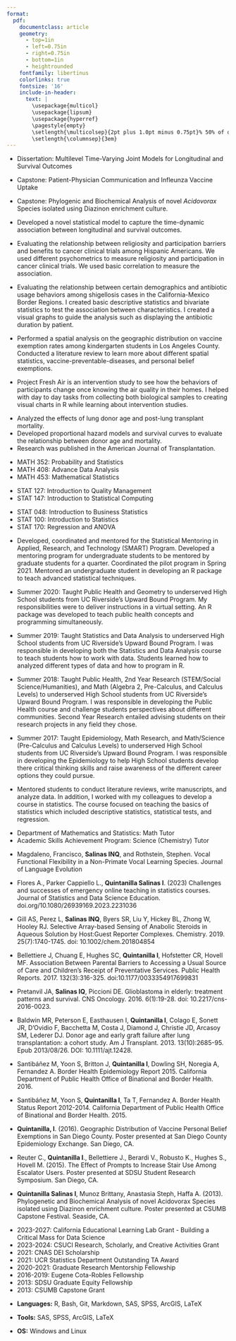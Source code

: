 ```yaml
---
format: 
  pdf: 
    documentclass: article
    geometry:
      - top=1in
      - left=0.75in
      - right=0.75in
      - bottom=1in
      - heightrounded
    fontfamily: libertinus
    colorlinks: true
    fontsize: '16'
    include-in-header: 
      text: |
        \usepackage{multicol}
        \usepackage{lipsum}
        \usepackage{hyperref}
        \pagestyle{empty}
        \setlength{\multicolsep}{2pt plus 1.0pt minus 0.75pt}% 50% of original values
        \setlength{\columnsep}{3em}
---
```


<!-- TITLE -->

```{=tex}
\begin{huge}\begin{center}{\bf Isaac Noe Quintanilla Salinas}\end{center}\end{huge}
```
<!-- CONTACT INFO -->

```{=tex}
\begin{center}isaac.qs@csuci.edu ∙ \href{https://www.inqs.info}{www.inqs.info} ∙ \href{https://github.com/inqs909}{Github} 
\end{center}
\vspace{15pt}
```
<!-- EDUCATION: 1ST BULLET -->

```{=tex}
\begin{large}
  {\bf Education}
  \vspace{3pt}
  \hrule
  \begin{multicols}{2}
    \begin{flushleft}{\bf University of California, Riverside}\end{flushleft}
    \begin{flushright}Riverside, CA\end{flushright}
  \end{multicols}
  \vspace{-0.17cm}
  \begin{multicols}{2}
    \begin{flushleft}PhD: Applied Statistics\end{flushleft}
    \begin{flushright}2022\end{flushright}
  \end{multicols}
  \vspace{-0.25cm}
\end{large}
```
-   Dissertation: Multilevel Time-Varying Joint Models for Longitudinal and Survival Outcomes

\vspace{0.2cm}

<!-- EDUCATION: 2ND BULLET -->

```{=tex}
\begin{large}
  \begin{multicols}{2}
    \begin{flushleft}{\bf San Diego State University}\end{flushleft}
    \begin{flushright}San Diego, CA\end{flushright}
  \end{multicols}
  \vspace{-0.17cm}
  \begin{multicols}{2}
    \begin{flushleft}MPH: Biometry\end{flushleft}
    \begin{flushright}2015\end{flushright}
  \end{multicols}
  \vspace{-0.25cm}
\end{large}
```
-   Capstone: Patient-Physician Communication and Infleunza Vaccine Uptake

<!-- EDUCATION: 3rd Bullet -->

```{=tex}
\begin{large}
  \begin{multicols}{2}
    \begin{flushleft}{\bf California State University Monterey Bay}\end{flushleft}
    \begin{flushright}Seaside, CA\end{flushright}
  \end{multicols}
  \vspace{-0.17cm}
  \begin{multicols}{2}
    \begin{flushleft}BS: Biology\end{flushleft}
    \begin{flushright}2013\end{flushright}
  \end{multicols}
  \vspace{-0.25cm}
  \textit{Minor in Mathematics}
  \vspace{-0.25cm}
\end{large}
```
-   Capstone: Phylogenic and Biochemical Analysis of novel *Acidovorax* Species isolated using Diazinon enrichment culture.

<!-- Professional Appointments -->

```{=tex}
\begin{large}{\bf Professional Appointments}
  \vspace{3pt}
  \hrule
  \begin{multicols}{2}
    \begin{flushleft}{\bf Assisstant Professor}\end{flushleft}
    \begin{flushright}Camarillo, CA\end{flushright}
  \end{multicols}
  \vspace{-0.17cm}
    \begin{multicols}{2}
    \begin{flushleft}California State University Channel Islands\end{flushleft}
  \end{multicols}
  \vspace{-0.25cm}
  \begin{multicols}{2}
    \begin{flushleft}Department of Mathematics\end{flushleft}
  \end{multicols}
  \vspace{-0.25cm}
\end{large}
\vspace{3pt}
```
<!-- EXPERIENCE : 1ST BULLET-->

\vspace{3pt}

```{=tex}
\begin{large}{\bf Experience}
  \vspace{3pt}
  \hrule
  \begin{multicols}{2}
    \begin{flushleft}{\bf{Doctoral Dissertation}}\end{flushleft}
    \begin{flushright}2018-2022\end{flushright}
  \end{multicols}
  \vspace{-0.17cm}
  \begin{multicols}{2}
    \begin{flushleft}\textit{University of California, Riverside}\end{flushleft}
    \begin{flushright}Riverside, CA\end{flushright}\end
  {multicols}
  \vspace{-0.25cm}
  \textit{Multilevel Time-Varying Joint Models for Longitudinal and Survival Outcomes}

\end{large}
\vspace{-0.16cm}
```
-   Developed a novel statistical model to capture the time-dynamic association between longitudinal and survival outcomes.

\vspace{7pt}

<!-- EXPERIENCE : 2ND BULLET -->

```{=tex}
\begin{large}
  \begin{multicols}{2}
    \begin{flushleft}{\bf {Research Internship}}\end{flushleft}
    \begin{flushright}2015-2016\end{flushright}
  \end{multicols}
  \vspace{-0.17cm}
  \begin{multicols}{2}
    \begin{flushleft}\textit{University of California, San Diego}\end
    {flushleft}\begin{flushright}San Diego, CA\end
    {flushright}
  \end{multicols}
  \vspace{-0.25cm}
  \textit{Project: Association between religiosity and clinical trial participation}

\end{large}
\vspace{-0.16cm}
```
-   Evaluating the relationship between religiosity and participation barriers and benefits to cancer clinical trials among Hispanic Americans. We used different psychometrics to measure religiosity and participation in cancer clinical trials. We used basic correlation to measure the association. \vspace{7pt}

<!-- EXPERIENCE : 2ND BULLET -->

```{=tex}
\begin{large}
  \begin{multicols}{2}
    \begin{flushleft}{\bf {Internship}}\end{flushleft}
    \begin{flushright}2015-2016\end{flushright}
  \end{multicols}
  \vspace{-0.17cm}
  \begin{multicols}{2}
    \begin{flushleft}\textit{CDPH Office of Binational and Border Health}\end
    {flushleft}\begin{flushright}San Diego, CA\end
    {flushright}
  \end{multicols}
  \vspace{-0.25cm}
  \textit{Project: Antibiotic Usage Study along the CA Border Region}

\end{large}
\vspace{-0.16cm}
```
-   Evaluating the relationship between certain demographics and antibiotic usage behaviors among shigellosis cases in the California-Mexico Border Regions. I created basic descriptive statistics and bivariate statistics to test the association between characteristics. I created a visual graphs to guide the analysis such as displaying the antibiotic duration by patient. \vspace{7pt}

<!-- EXPERIENCE : 2ND BULLET -->

```{=tex}
\begin{large}
  \begin{multicols}{2}
    \begin{flushleft}{\bf {Summer Internship}}\end{flushleft}
    \begin{flushright}Summer 2014\end{flushright}
  \end{multicols}
  \vspace{-0.17cm}
  \begin{multicols}{2}
    \begin{flushleft}\textit{Los Angeles County Department of Public Health}\end
    {flushleft}\begin{flushright}Los Angeles, CA\end
    {flushright}
  \end{multicols}
  \vspace{-0.25cm}
  \textit{Project: Vaccine Exemption Study in Los Angeles County}

\end{large}
\vspace{-0.16cm}
```
-   Performed a spatial analysis on the geographic distribution on vaccine exemption rates among kindergarten students in Los Angeles County. Conducted a literature review to learn more about different spatial statistics, vaccine-preventable-diseases, and personal belief exemptions.

\vspace{7pt}

<!-- EXPERIENCE : 2ND BULLET -->

```{=tex}
\begin{large}
  \begin{multicols}{2}
    \begin{flushleft}{\bf {Internship}}\end{flushleft}
    \begin{flushright}2013-2014\end{flushright}
  \end{multicols}
  \vspace{-0.17cm}
  \begin{multicols}{2}
    \begin{flushleft}\textit{SDSU Center for Behavior Epidemiology and Community Health}\end
    {flushleft}\begin{flushright}San Diego, CA\end
    {flushright}
  \end{multicols}
  \vspace{-0.25cm}
  \textit{Project Fresh Air}

\end{large}
\vspace{-0.16cm}
```
-   Project Fresh Air is an intervention study to see how the behaviors of participants change once knowing the air quality in their homes. I helped with day to day tasks from collecting both biological samples to creating visual charts in R while learning about intervention studies.

\vspace{7pt}

<!-- EXPERIENCE : 3RD BULLET -->

```{=tex}
\begin{large}
  \begin{multicols}{2}
    \begin{flushleft}{\bf {Summer Research Internships}}\end{flushleft}
    \begin{flushright}Summer 2012\end{flushright}
  \end{multicols}
  \vspace{-0.17cm}
  \begin{multicols}{2}
    \begin{flushleft}\textit{Columbia University Medical Center}\end{flushleft}
    \begin{flushright}New York, NY\end{flushright}
  \end{multicols}
  \vspace{-0.25cm}
  \textit{Project: Donor Age and Mortality after Lung Transplantation Study}
\end{large}
\vspace{-0.16cm}
```
-   Analyzed the effects of lung donor age and post-lung transplant mortality.
-   Developed proportional hazard models and survival curves to evaluate the relationship between donor age and mortality.
-   Research was published in the American Journal of Transplantation.

\vspace{3pt}

```{=tex}
\begin{large}{\bf Teaching, Mentoring, and Tutoring}
  \vspace{3pt}
  \hrule
  \begin{multicols}{2}
    \begin{flushleft}{\bf{Assistant Professor}}\end{flushleft}
    \begin{flushright}2022-Present\end{flushright}
  \end{multicols}
  \vspace{-0.17cm}
  \begin{multicols}{2}
    \begin{flushleft}\textit{California State University Channel Islands}\end{flushleft}
    \begin{flushright}Camarillo, CA\end{flushright}\end
  {multicols}

\end{large}
\vspace{-0.16cm}
```
-   MATH 352: Probability and Statistics
-   MATH 408: Advance Data Analysis
-   MATH 453: Mathematical Statistics

\vspace{7pt}

```{=tex}
\begin{large}
  \begin{multicols}{2}
    \begin{flushleft}{\bf {Associate Instructor}}\end{flushleft}
    \begin{flushright}2021-2022\end{flushright}
  \end{multicols}
  \vspace{-0.17cm}
  \begin{multicols}{2}
    \begin{flushleft}\textit{University of California, Riverside}\end
    {flushleft}\begin{flushright}Riverside, CA\end
    {flushright}
  \end{multicols}
  \vspace{-0.25cm}
\end{large}
```
-   STAT 127: Introduction to Quality Management
-   STAT 147: Introduction to Statistical Computing

\vspace{7pt}

```{=tex}
\begin{large}
  \begin{multicols}{2}
    \begin{flushleft}{\bf {Teaching Assistant}}\end{flushleft}
    \begin{flushright}2017-2021\end{flushright}
  \end{multicols}
  \vspace{-0.17cm}
  \begin{multicols}{2}
    \begin{flushleft}\textit{University of California, Riverside}\end
    {flushleft}\begin{flushright}Riverside, CA\end
    {flushright}
  \end{multicols}
  \vspace{-0.25cm}
\end{large}
```
-   STAT 048: Introduction to Business Statistics
-   STAT 100: Introduction to Statistics
-   STAT 170: Regression and ANOVA

\vspace{7pt}

```{=tex}
\begin{large}
  \begin{multicols}{2}
    \begin{flushleft}{\bf {Creator, Coordinator, and Mentor}}\end{flushleft}
    \begin{flushright}2017-2021\end{flushright}
  \end{multicols}
  \vspace{-0.17cm}
  \begin{multicols}{2}
    \begin{flushleft}\textit{University of California, Riverside}\end
    {flushleft}\begin{flushright}Riverside, CA\end
    {flushright}
  \end{multicols}
  \vspace{-0.25cm}
  \textit{SMART Program}
\end{large}
\vspace{-0.16cm}
```
-   Developed, coordinated and mentored for the Statistical Mentoring in Applied, Research, and Technology (SMART) Program. Developed a mentoring program for undergraduate students to be mentored by graduate students for a quarter. Coordinated the pilot program in Spring 2021. Mentored an undergraduate student in developing an R package to teach advanced statistical techniques.

\vspace{7pt}

```{=tex}
\begin{large}
  \begin{multicols}{2}
    \begin{flushleft}{\bf {Instructor}}\end{flushleft}
    \begin{flushright}Summer 2017, 2018, 2019, 2020\end{flushright}
  \end{multicols}
  \vspace{-0.17cm}
  \begin{multicols}{2}
    \begin{flushleft}\textit{University of California, Riverside}\end
    {flushleft}\begin{flushright}Riverside, CA\end
    {flushright}
  \end{multicols}
  \vspace{-0.25cm}
  \textit{Upward Bound}
\end{large}
\vspace{-0.16cm}
```
-   Summer 2020: Taught Public Health and Geometry to underserved High School students from UC Riverside's Upward Bound Program. My responsibilities were to deliver instructions in a virtual setting. An R package was developed to teach public health concepts and programming simultaneously.

-   Summer 2019: Taught Statistics and Data Analysis to underserved High School students from UC Riverside's Upward Bound Program. I was responsible in developing both the Statistics and Data Analysis course to teach students how to work with data. Students learned how to analyzed different types of data and how to program in R.

-   Summer 2018: Taught Public Health, 2nd Year Research (STEM/Social Science/Humanities), and Math (Algebra 2, Pre-Calculus, and Calculus Levels) to underserved High School students from UC Riverside's Upward Bound Program. I was responsible in developing the Public Health course and challenge students perspectives about different communities. Second Year Research entailed advising students on their research projects in any field they chose.

-   Summer 2017: Taught Epidemiology, Math Research, and Math/Science (Pre-Calculus and Calculus Levels) to underserved High School students from UC Riverside's Upward Bound Program. I was responsible in developing the Epidemiology to help High School students develop there critical thinking skills and raise awareness of the different career options they could pursue.

\vspace{7pt}

```{=tex}
\begin{large}
  \begin{multicols}{2}
    \begin{flushleft}{\bf {Mentor/Instructor}}\end{flushleft}
    \begin{flushright}Summer 2015 and 2016\end{flushright}
  \end{multicols}
  \vspace{-0.17cm}
  \begin{multicols}{2}
    \begin{flushleft}\textit{University of California, San Diego}\end
    {flushleft}\begin{flushright}San Diego, CA\end
    {flushright}
  \end{multicols}
  \vspace{-0.25cm}
  \textit{Summer Science Enrichment Program}
\end{large}
\vspace{-0.16cm}
```
-   Mentored students to conduct literature reviews, write manuscripts, and analyze data. In addition, I worked with my colleagues to develop a course in statistics. The course focused on teaching the basics of statistics which included descriptive statistics, statistical tests, and regression.

\vspace{7pt}

```{=tex}
\begin{large}
  \begin{multicols}{2}
    \begin{flushleft}{\bf {Tutor}}\end{flushleft}
    \begin{flushright}2011-2013\end{flushright}
  \end{multicols}
  \vspace{-0.17cm}
  \begin{multicols}{2}
    \begin{flushleft}\textit{California State University, Monterey Bay}\end
    {flushleft}\begin{flushright}Seaside, CA\end
    {flushright}
  \end{multicols}
  \vspace{-0.25cm}
\end{large}
```
-   Department of Mathematics and Statistics: Math Tutor
-   Academic Skills Achievement Program: Science (Chemistry) Tutor

\vspace{7pt}

<!-- Publications -->

```{=tex}
\begin{large}
  {\bf Publications}
  \vspace{3pt}
  \hrule
\end{large}

\begin{normalsize}
  {\bf In-Review}
  \vspace{3pt}
\end{normalsize}
```
-   Magdaleno, Francisco, **Salinas INQ**, and Rothstein, Stephen. Vocal Functional Flexibility in a Non-Primate Vocal Learning Species. Journal of Language Evolution

```{=tex}
\begin{normalsize}
  {\bf Peer-Reviewed Journals}
  \vspace{3pt}
\end{normalsize}
```
-   Flores A., Parker Cappiello L., **Quintanilla Salinas I**. (2023) Challenges and successes of emergency online teaching in statistics courses. Journal of Statistics and Data Science Education. doi.org/10.1080/26939169.2023.2231036

-   Gill AS, Perez L, **Salinas INQ**, Byers SR, Liu Y, Hickey BL, Zhong W, Hooley RJ. Selective Array-based Sensing of Anabolic Steroids in Aqueous Solution by Host:Guest Reporter Complexes. Chemistry. 2019. 25(7):1740-1745. doi: 10.1002/chem.201804854

-   Bellettiere J, Chuang E, Hughes SC, **Quintanilla I**, Hofstetter CR, Hovell MF. Association Between Parental Barriers to Accessing a Usual Source of Care and Children's Receipt of Preventative Services. Public Health Reports. 2017. 132(3):316-325. doi:10.1177/0033354917699831

-   Pretanvil JA, **Salinas IQ**, Piccioni DE. Glioblastoma in elderly: treatment patterns and survival. CNS Oncology. 2016. 6(1):19-28. doi: 10.2217/cns-2016-0023.

-   Baldwin MR, Peterson E, Easthausen I, **Quintanilla I**, Colago E, Sonett JR, D'Ovidio F, Bacchetta M, Costa J, Diamond J, Christie JD, Arcasoy SM, Lederer DJ. Donor age and early graft failure after lung transplantation: a cohort study. Am J Transplant. 2013. 13(10):2685-95. Epub 2013/08/26. DOI: 10.1111/ajt.12428.

```{=tex}
\begin{normalsize}
  {\bf Reports}
  \vspace{3pt}
\end{normalsize}
```
-   Santibáñez M, Yoon S, Britton J, **Quintanilla I**, Dowling SH, Noregia A, Fernandez A. Border Health Epidemiology Report 2015. California Department of Public Health Office of Binational and Border Health. 2016.

-   Santibáñez M, Yoon S, **Quintanilla I**, Ta T, Fernandez A. Border Health Status Report 2012-2014. California Department of Public Health Office of Binational and Border Health. 2015.

```{=tex}
\begin{normalsize}
  {\bf Posters}
  \vspace{3pt}
\end{normalsize}
```
-   **Quintanilla, I**. (2016). Geographic Distribution of Vaccine Personal Belief Exemptions in San Diego County. Poster presented at San Diego County Epidemiology Exchange. San Diego, CA.

-   Reuter C., **Quintanilla I**., Bellettiere J., Berardi V., Robusto K., Hughes S., Hovell M. (2015). The Effect of Prompts to Increase Stair Use Among Escalator Users. Poster presented at SDSU Student Research Symposium. San Diego, CA.

-   **Quintanilla Salinas I**, Munoz Brittany, Anastasia Steph, Haffa A. (2013). Phylogenetic and Biochemical Analysis of novel Acidovorax Species isolated using Diazinon enrichment culture. Poster presented at CSUMB Capstone Festival. Seaside, CA.

```{=tex}
\begin{large}
  {\bf Presentations}
  \vspace{4pt}
  \hrule
\end{large}
```
```{=tex}
\begin{large}
    \textbf{Overview of Joint Longitudinal-Survival Models: Modeling the Association Between Dependent Outcomes\newline Presenter: Isaac Quintanilla}
    \textit{\newline National Institute of Statistical Sciences \newline Virtual \newline June 2021}
\end{large}
\vspace{-0.16cm}
```
\vspace{7pt}

```{=tex}
\begin{large}
    \textbf{Geographic Distribution of Vaccine Personal Belief Exemption in San Diego County.\newline Presenter: Isaac Quintanilla}
    \textit{\newline San Diego County Epidemiology Exchange \newline San Diego, CA \newline 2016}
\end{large}
\vspace{-0.16cm}
```
\vspace{7pt}

```{=tex}
\begin{large}
    \textbf{Vaccination Exemptions among School Children in Los Angeles County\newline Presenter: Isaac Quintanilla}
    \textit{\newline Public Health Scholar Presentations \newline Los Angeles, CA \newline 2014}
\end{large}
\vspace{-0.16cm}
```
\vspace{7pt}

```{=tex}
\begin{large}
    \textbf{Phylogenetic and Biochemical Analysis of a Novel Acidovorax Species Isolated Using Diazinon Enrichment Culture \newline Presenter: Isaac Quintanilla}
    \textit{\newline SEP Capstone Spring 2013 Capstone Festival \newline Seaside, CA \newline 2013}
\end{large}
\vspace{-0.16cm}
```
\vspace{7pt}

```{=tex}
\begin{large}
    \textbf{Phylogenetic and Biochemical Analysis of a Novel Acidovorax Species Isolated Using Diazinon Enrichment Culture \newline Presenter: Isaac Quintanilla and Brittany Munoz}
    \textit{\newline Tri-Beta Pacific District Convention \newline Azusa, CA \newline 2013}
\end{large}
\vspace{-0.16cm}
```
\vspace{7pt}

```{=tex}
\begin{large}
    \textbf{Donor Age and Mortality after Lung Transplantation: A Cohort Study \newline Presenters: Isaac Quintanilla and Imaani Easthausen}
    \textit{\newline BEST Research Symposium \newline New York, NY \newline 2012}
\end{large}
\vspace{-0.16cm}
```
\vspace{7pt}

\newpage

<!-- Educational Programs -->

```{=tex}
\begin{large}
  {\bf Educational Programs}
  \vspace{3pt}
  \hrule
\end{large}
```
```{=tex}
\begin{large}
  \begin{multicols}{2}
    \begin{flushleft}{\bf {CSU AGEP}}\end{flushleft}
    \begin{flushright}2023-2024\end{flushright}
  \end{multicols}
  \vspace{-0.17cm}
  \begin{multicols}{2}
    \begin{flushleft}\textbf{Early Career Faculty Program}\end
    {flushleft}\begin{flushright}Pomona, CA\end
    {flushright}
  \end{multicols}
  \vspace{-0.25cm}
    \textit{California State Polytechnic University Pomona}
\end{large}
\vspace{-0.16cm}
```
\vspace{7pt}

```{=tex}
\begin{large}
  \begin{multicols}{2}
    \begin{flushleft}{\bf {Embedded Peer Educator Collaboration}}\end{flushleft}
    \begin{flushright}Summer 2023\end{flushright}
  \end{multicols}
  \vspace{-0.17cm}
  \begin{multicols}{2}
    \begin{flushleft}\textbf{Faculty Institute}\end
    {flushleft}\begin{flushright}Camarillo, CA\end
    {flushright}
  \end{multicols}
  \vspace{-0.25cm}
    \textit{California State University Channel Islands}
\end{large}
\vspace{-0.16cm}
```
\vspace{7pt}

```{=tex}
\begin{large}
  \begin{multicols}{2}
    \begin{flushleft}{\bf {Communiy-Based Research}}\end{flushleft}
    \begin{flushright}2022-2023\end{flushright}
  \end{multicols}
  \vspace{-0.17cm}
  \begin{multicols}{2}
    \begin{flushleft}\textbf{Faculty Fellows Program}\end
    {flushleft}\begin{flushright}Camarillo, CA\end
    {flushright}
  \end{multicols}
  \vspace{-0.25cm}
    \textit{California State University Channel Islands}
\end{large}
\vspace{-0.16cm}
```
\vspace{7pt}

```{=tex}
\begin{large}
  \begin{multicols}{2}
    \begin{flushleft}{\bf {Minority Training Program in}}\end{flushleft}
    \begin{flushright}2015\end{flushright}
  \end{multicols}
  \vspace{-0.17cm}
  \begin{multicols}{2}
    \begin{flushleft}\textbf{Cancer Control Research}\end
    {flushleft}\begin{flushright}Los Angeles, CA\end
    {flushright}
  \end{multicols}
  \vspace{-0.25cm}
    \textit{Univerity of California, Los Angeles \newline Fielding School of Public Health}
\end{large}
\vspace{-0.16cm}
```
\vspace{7pt}

```{=tex}
\begin{large}
  \begin{multicols}{2}
    \begin{flushleft}{\bf {Public Health Scholars Program}}\end{flushleft}
    \begin{flushright}2014\end{flushright}
  \end{multicols}
  \vspace{-0.17cm}
  \begin{multicols}{2}
    \begin{flushleft}\textit{County of Los Angeles}\end
    {flushleft}\begin{flushright}Los Angeles, CA\end
    {flushright}
  \end{multicols}
  \vspace{-0.25cm}
    \textit{Department of Public Health}
\end{large}
\vspace{-0.16cm}
```
\vspace{7pt}

```{=tex}
\begin{large}
  \begin{multicols}{2}
    \begin{flushleft}{\bf {Biostatistics Enrichment Summer Training}}\end{flushleft}
    \begin{flushright}2012\end{flushright}
  \end{multicols}
  \vspace{-0.17cm}
  \begin{multicols}{2}
    \begin{flushleft}\textbf{Diversity Program}\end
    {flushleft}\begin{flushright}New York, NY\end
    {flushright}
  \end{multicols}
  \vspace{-0.25cm}
  \textit{Columbia University Medical Center \newline Mailman School of Public Health \newline Department of Biostatistics}
\end{large}
\vspace{-0.16cm}
```
\vspace{7pt}

```{=tex}
\begin{large}
  \begin{multicols}{2}
    \begin{flushleft}{\bf{Summer Medical and Dental}}\end{flushleft}
    \begin{flushright}2011\end{flushright}
  \end{multicols}
  \vspace{-0.17cm}
  \begin{multicols}{2}
    \begin{flushleft}\textbf{Education Program}\end
    {flushleft}\begin{flushright}New York, NY\end
    {flushright}
  \end{multicols}
  \vspace{-0.25cm}
  \textit{Columbia University Medical Center \newline College of Physicians and Surgeons}
\end{large}
\vspace{-0.16cm}
```
\vspace{7pt}

```{=tex}
\begin{large}{\bf Grants and Awards}
  \vspace{3pt}
  \hrule
\end{large}
\vspace{-0.16cm}
```
-   2023-2027: California Educational Learning Lab Grant - Building a Critical Mass for Data Science
-   2023-2024: CSUCI Research, Scholarly, and Creative Activities Grant
-   2021: CNAS DEI Scholarship
-   2021: UCR Statistics Department Outstanding TA Award
-   2020-2021: Graduate Research Mentorship Fellowship
-   2016-2019: Eugene Cota-Robles Fellowship
-   2013: SDSU Graduate Equity Fellowship
-   2013: CSUMB Capstone Grant

<!-- SKILLS -->

```{=tex}
\begin{large}{\bf SKILLS}
  \vspace{3pt}
  \hrule
\end{large}
\vspace{-0.16cm}
```
-   **Languages:** R, Bash, Git, Markdown, SAS, SPSS, ArcGIS, LaTeX

-   **Tools:** SAS, SPSS, ArcGIS, LaTeX

-   **OS:** Windows and Linux\
